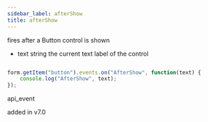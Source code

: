 ```yaml
---
sidebar_label: afterShow
title: afterShow
---
```



          


<Short>
 fires after a Button control is shown


</Short>



- text     string  the current text label of the control




~~~js

form.getItem("button").events.on("AfterShow", function(text) {
    console.log("AfterShow", text);
});


~~~
 api_event

<Descr>




</Descr>


 added in v7.0
